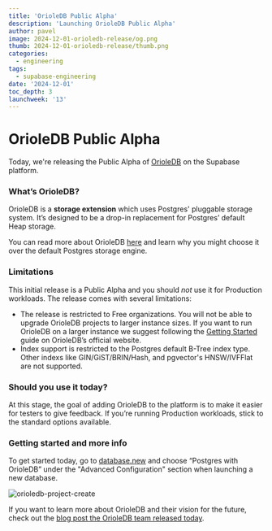```yaml
---
title: 'OrioleDB Public Alpha'
description: 'Launching OrioleDB Public Alpha'
author: pavel
image: 2024-12-01-orioledb-release/og.png
thumb: 2024-12-01-orioledb-release/thumb.png
categories:
  - engineering
tags:
  - supabase-engineering
date: '2024-12-01'
toc_depth: 3
launchweek: '13'
---
```


# OrioleDB Public Alpha

Today, we're releasing the Public Alpha of [OrioleDB](https://www.orioledb.com/) on the Supabase platform.

### What’s OrioleDB?

OrioleDB is a **storage extension** which uses Postgres' pluggable storage system. It’s designed to be a drop-in replacement for Postgres’ default Heap storage.

You can read more about OrioleDB [here](https://www.orioledb.com/blog/orioledb-beta7-benchmarks) and learn why you might choose it over the default Postgres storage engine.

### Limitations

This initial release is a Public Alpha and you should _not_ use it for Production workloads. The release comes with several limitations:

- The release is restricted to Free organizations. You will not be able to upgrade OrioleDB projects to larger instance sizes. If you want to run OrioleDB on a larger instance we suggest following the [Getting Started](https://www.orioledb.com/docs/usage/getting-started) guide on OrioleDB’s official website.
- Index support is restricted to the Postgres default B-Tree index type. Other indexs like GIN/GiST/BRIN/Hash, and pgvector's HNSW/IVFFlat are not supported.

### Should you use it today?

At this stage, the goal of adding OrioleDB to the platform is to make it easier for testers to give feedback. If you’re running Production workloads, stick to the standard options available.

### Getting started and more info

To get started today, go to [database.new](http://database.new) and choose “Postgres with OrioleDB” under the "Advanced Configuration" section when launching a new database.

<Img
  alt="orioledb-project-create"
  src="/images/blog/2024-12-01-orioledb-release/orioledb-project-create.png"
  captionAlign="left"
  zoomable={false}
/>

If you want to learn more about OrioleDB and their vision for the future, check out the [blog post the OrioleDB team released today](https://www.orioledb.com/blog/orioledb-beta7-benchmarks).
